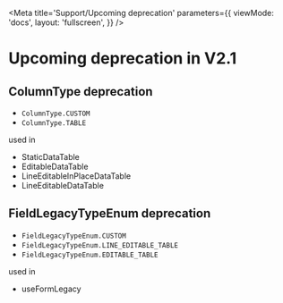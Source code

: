 
<Meta
  title='Support/Upcoming deprecation'
  parameters={{
    viewMode: 'docs',
    layout: 'fullscreen',
  }}
/>

# Upcoming deprecation in V2.1

## ColumnType deprecation

- `ColumnType.CUSTOM`
- `ColumnType.TABLE`

used in

- <LinkTo kind='Organism/DataTable' story='StaticDataTable'>
    StaticDataTable
  </LinkTo>
- <LinkTo kind='Organism/DataTable' story='EditableDataTable'>
    EditableDataTable
  </LinkTo>
- <LinkTo kind='Organism/DataTable' story='LineEditableInPlaceDataTable'>
    LineEditableInPlaceDataTable
  </LinkTo>
- <LinkTo kind='Organism/DataTable' story='LineEditableDataTable'>
    LineEditableDataTable
  </LinkTo>

## FieldLegacyTypeEnum deprecation

- `FieldLegacyTypeEnum.CUSTOM`
- `FieldLegacyTypeEnum.LINE_EDITABLE_TABLE`
- `FieldLegacyTypeEnum.EDITABLE_TABLE`

used in

- <LinkTo kind='Organism/useFormLegacy' story='Default'>
    useFormLegacy
  </LinkTo>
